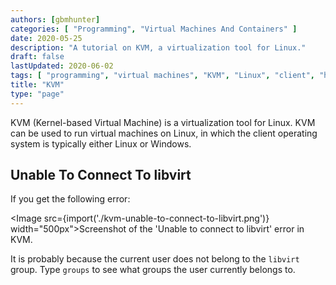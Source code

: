 ```yaml
---
authors: [gbmhunter]
categories: [ "Programming", "Virtual Machines And Containers" ]
date: 2020-05-25
description: "A tutorial on KVM, a virtualization tool for Linux."
draft: false
lastUpdated: 2020-06-02
tags: [ "programming", "virtual machines", "KVM", "Linux", "client", "host", "Windows" ]
title: "KVM"
type: "page"
---
```



KVM (Kernel-based Virtual Machine) is a virtualization tool for Linux. KVM can be used to run virtual machines on Linux, in which the client operating system is typically either Linux or Windows.

## Unable To Connect To libvirt

If you get the following error:

<Image src={import('./kvm-unable-to-connect-to-libvirt.png')} width="500px">Screenshot of the 'Unable to connect to libvirt' error in KVM.</Image>

It is probably because the current user does not belong to the `libvirt` group. Type `groups` to see what groups the user currently belongs to. 